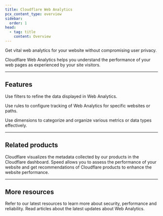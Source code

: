 ```yaml
---
title: Cloudflare Web Analytics
pcx_content_type: overview
sidebar:
  order: 1
head:
  - tag: title
    content: Overview
---
```



<Description>

Get vital web analytics for your website without compromising user privacy.
</Description>

<Plan type="all" />

Cloudflare Web Analytics helps you understand the performance of your web pages as experienced by your site visitors.

***

## Features

<Feature header="Filters" href="/web-analytics/configuration-options/filters/">

Use filters to refine the data displayed in Web Analytics.


</Feature>

<Feature header="Rules" href="/web-analytics/configuration-options/rules">

Use rules to configure tracking of Web Analytics for specific websites or paths.


</Feature>

<Feature header="Dimensions" href="/web-analytics/data-metrics/dimensions">

Use dimensions to categorize and organize various metrics or data types effectively.


</Feature>

***

## Related products

<RelatedProduct header="Analytics" href="/analytics/" product="analytics">
Cloudflare visualizes the metadata collected by our products in the Cloudflare dashboard.
</RelatedProduct>

<RelatedProduct header="Speed" href="/speed/" product="speed">
Speed allows you to assess the performance of your website and get recommendations of Cloudflare products to enhance the website performance.


</RelatedProduct>

***

## More resources

<CardGrid>

<LinkTitleCard title="Resource hub" href="https://www.cloudflare.com/application-services/products/analytics/" icon="document">
Refer to our latest resources to learn more about security, performance and reliability.
</LinkTitleCard>

<LinkTitleCard title="Cloudflare blog" href="https://blog.cloudflare.com/privacy-first-web-analytics/" icon="open-book">
Read articles about the latest updates about Web Analytics.
</LinkTitleCard>

</CardGrid>

